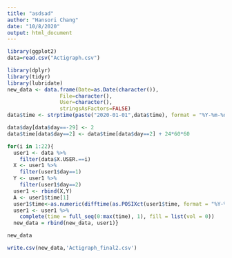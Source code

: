 ```yaml
---
title: "asdsad"
author: "Hansori Chang"
date: "10/8/2020"
output: html_document
---
```


```r
library(ggplot2)
data=read.csv("Actigraph.csv") 
```

```r
library(dplyr)
library(tidyr)
library(lubridate)
new_data <- data.frame(Date=as.Date(character()),
                 File=character(), 
                 User=character(), 
                 stringsAsFactors=FALSE) 
data$time <- strptime(paste("2020-01-01",data$time), format = "%Y-%m-%d %H:%M:%OS")
```
```r
data$day[data$day==-29] <- 2
data$time[data$day==2] <- data$time[data$day==2] + 24*60*60
```

```r
for(i in 1:22){
  user1 <- data %>%
    filter(data$X.USER.==i)
  X <- user1 %>%
    filter(user1$day==1)
  Y <- user1 %>%
    filter(user1$day==2)
  user1 <- rbind(X,Y)
  A <- user1$time[1]
  user1$time<-as.numeric(difftime(as.POSIXct(user1$time, format = "%Y-%m-%d %H:%M:%OS"), as.POSIXct(A, format = "%Y-%m-%d %H:%M:%OS"), units = 'min'))
  user1 <- user1 %>% 
    complete(time = full_seq(0:max(time), 1), fill = list(vol = 0))
  new_data = rbind(new_data, user1)}
```

```r
new_data
```
```r
write.csv(new_data,'Actigraph_final2.csv')
```



